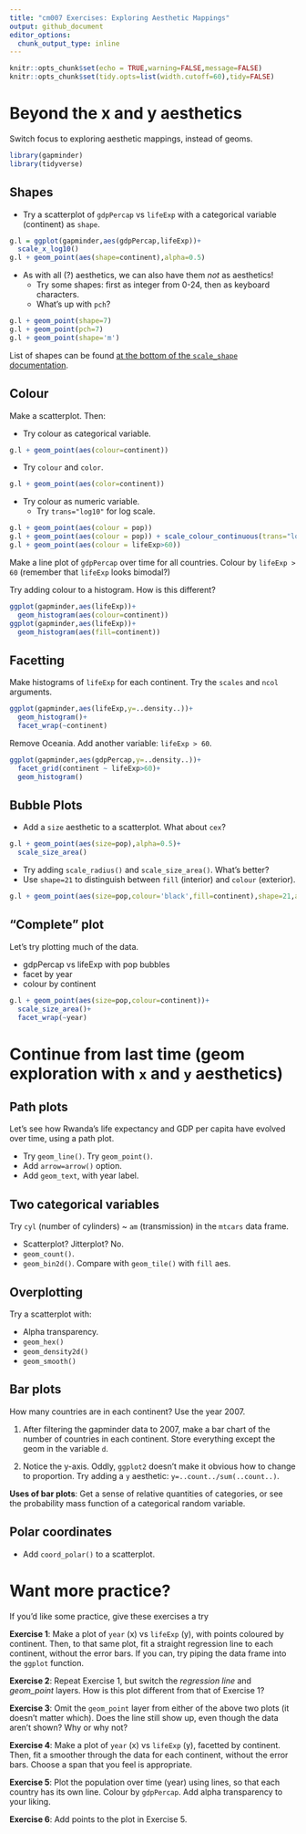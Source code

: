 ```yaml
---
title: "cm007 Exercises: Exploring Aesthetic Mappings"
output: github_document
editor_options: 
  chunk_output_type: inline
---
```


```r
knitr::opts_chunk$set(echo = TRUE,warning=FALSE,message=FALSE)
knitr::opts_chunk$set(tidy.opts=list(width.cutoff=60),tidy=FALSE)
```

# Beyond the x and y aesthetics

Switch focus to exploring aesthetic mappings, instead of geoms. 

```r
library(gapminder)
library(tidyverse)
```


## Shapes

- Try a scatterplot of `gdpPercap` vs `lifeExp` with a categorical variable (continent) as `shape`.

```r
g.l = ggplot(gapminder,aes(gdpPercap,lifeExp))+
  scale_x_log10()
g.l + geom_point(aes(shape=continent),alpha=0.5)
```

- As with all (?) aesthetics, we can also have them _not_ as aesthetics!
    - Try some shapes: first as integer from 0-24, then as keyboard characters.
    - What's up with `pch`?
    
```r
g.l + geom_point(shape=7)
g.l + geom_point(pch=7)
g.l + geom_point(shape='m')
```

List of shapes can be found [at the bottom of the `scale_shape` documentation](https://ggplot2.tidyverse.org/reference/scale_shape.html).

## Colour

Make a scatterplot. Then:

- Try colour as categorical variable.

```r
g.l + geom_point(aes(colour=continent))
```

- Try `colour` and `color`. 

```r
g.l + geom_point(aes(color=continent))
```

- Try colour as numeric variable.
    - Try `trans="log10"` for log scale.

```r
g.l + geom_point(aes(colour = pop))
g.l + geom_point(aes(colour = pop)) + scale_colour_continuous(trans="log10")
g.l + geom_point(aes(colour = lifeExp>60))
```

Make a line plot of `gdpPercap` over time for all countries. Colour by `lifeExp > 60` (remember that `lifeExp` looks bimodal?)

Try adding colour to a histogram. How is this different?

```r
ggplot(gapminder,aes(lifeExp))+
  geom_histogram(aes(colour=continent))
ggplot(gapminder,aes(lifeExp))+
  geom_histogram(aes(fill=continent))
```

## Facetting

Make histograms of `lifeExp` for each continent. Try the `scales` and `ncol` arguments. 

```r
ggplot(gapminder,aes(lifeExp,y=..density..))+
  geom_histogram()+
  facet_wrap(~continent)
```

Remove Oceania. Add another variable: `lifeExp > 60`. 

```r
ggplot(gapminder,aes(gdpPercap,y=..density..))+
  facet_grid(continent ~ lifeExp>60)+
  geom_histogram()
```

## Bubble Plots

- Add a `size` aesthetic to a scatterplot. What about `cex`?

```r
g.l + geom_point(aes(size=pop),alpha=0.5)+
  scale_size_area()
```

- Try adding `scale_radius()` and `scale_size_area()`. What's better?
- Use `shape=21` to distinguish between `fill` (interior) and `colour` (exterior).

```r
g.l + geom_point(aes(size=pop,colour='black',fill=continent),shape=21,alpha=0.5)
```

## "Complete" plot

Let's try plotting much of the data.

- gdpPercap vs lifeExp with pop bubbles
- facet by year
- colour by continent

```r
g.l + geom_point(aes(size=pop,colour=continent))+
  scale_size_area()+
  facet_wrap(~year)
```

# Continue from last time (geom exploration with `x` and `y` aesthetics)

## Path plots

Let's see how Rwanda's life expectancy and GDP per capita have evolved over time, using a path plot.

- Try `geom_line()`. Try `geom_point()`.
- Add `arrow=arrow()` option.
- Add `geom_text`, with year label. 


## Two categorical variables

Try `cyl` (number of cylinders) ~ `am` (transmission) in the `mtcars` data frame.

- Scatterplot? Jitterplot? No.
- `geom_count()`.
- `geom_bin2d()`. Compare with `geom_tile()` with `fill` aes.

## Overplotting

Try a scatterplot with:

- Alpha transparency.
- `geom_hex()`
- `geom_density2d()`
- `geom_smooth()`


## Bar plots

How many countries are in each continent? Use the year 2007.

1. After filtering the gapminder data to 2007, make a bar chart of the number of countries in each continent. Store everything except the geom in the variable `d`.



2. Notice the y-axis. Oddly, `ggplot2` doesn't make it obvious how to change to proportion. Try adding a `y` aesthetic: `y=..count../sum(..count..)`.



__Uses of bar plots__: Get a sense of relative quantities of categories, or see the probability mass function of a categorical random variable.



## Polar coordinates

- Add `coord_polar()` to a scatterplot.


# Want more practice?

If you'd like some practice, give these exercises a try

__Exercise 1__: Make a plot of `year` (x) vs `lifeExp` (y), with points coloured by continent. Then, to that same plot, fit a straight regression line to each continent, without the error bars. If you can, try piping the data frame into the `ggplot` function.

__Exercise 2__: Repeat Exercise 1, but switch the _regression line_ and _geom\_point_ layers. How is this plot different from that of Exercise 1?

__Exercise 3__: Omit the `geom_point` layer from either of the above two plots (it doesn't matter which). Does the line still show up, even though the data aren't shown? Why or why not?

__Exercise 4__: Make a plot of `year` (x) vs `lifeExp` (y), facetted by continent. Then, fit a smoother through the data for each continent, without the error bars. Choose a span that you feel is appropriate.

__Exercise 5__: Plot the population over time (year) using lines, so that each country has its own line. Colour by `gdpPercap`. Add alpha transparency to your liking. 

__Exercise 6__: Add points to the plot in Exercise 5.